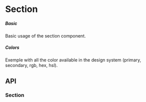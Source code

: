 
<Meta of={KitSection} />

# Section

##### Basic

Basic usage of the section component.

<CustomCanvas content={Examples.Basic} source={Sources.Basic} id="section-basic" />

##### Colors

Exemple with all the color available in the design system (primary, secondary, rgb, hex, hsl).

<CustomCanvas content={Examples.Colors} source={Sources.Colors} id="section-colors" />

## API

### Section

<Canvas of={KitSection.Api} />

<Controls of={KitSection.Api} />
